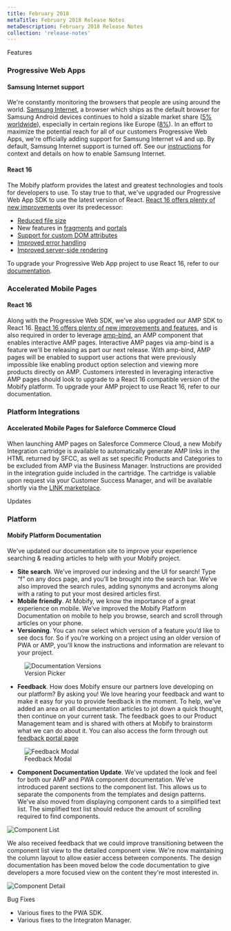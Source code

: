 ```yaml
---
title: February 2018
metaTitle: February 2018 Release Notes
metaDescription: February 2018 Release Notes
collection: 'release-notes'
---
```


<p class="c-label c--features">Features</p>

### Progressive Web Apps

#### Samsung Internet support
We're constantly monitoring the browsers that people are using around the world. [Samsung Internet](https://play.google.com/store/apps/details?id=com.sec.android.app.sbrowser&hl=en), a browser which ships as the default browser for Samsung Android devices continues to hold a sizable market share ([5% worldwide](http://gs.statcounter.com/browser-market-share/mobile/worldwide)), especially in certain regions like Europe ([8%](http://gs.statcounter.com/browser-market-share/mobile/europe)). In an effort to maximize the potential reach for all of our customers Progressive Web Apps, we're officially adding support for Samsung Internet v4 and up. By default, Samsung Internet support is turned off. See our [instructions](../../get-started/faq/#browser-support) for context and details on how to enable Samsung Internet.

#### React 16
The Mobify platform provides the latest and greatest technologies and tools for developers to use. To stay true to that, we've upgraded our Progressive Web App SDK to use the latest version of React. [React 16 offers plenty of new improvements](https://reactjs.org/blog/2017/09/26/react-v16.0.html) over its predecessor:
- [Reduced file size](https://reactjs.org/blog/2017/09/26/react-v16.0.html#reduced-file-size)
- New features in [fragments](https://reactjs.org/blog/2017/09/26/react-v16.0.html#new-render-return-types-fragments-and-strings) and [portals](https://reactjs.org/blog/2017/09/26/react-v16.0.html#portals)
- [Support for custom DOM attributes](https://reactjs.org/blog/2017/09/26/react-v16.0.html#support-for-custom-dom-attributes)
- [Improved error handling](https://reactjs.org/blog/2017/09/26/react-v16.0.html#better-error-handling)
- [Improved server-side rendering](https://reactjs.org/blog/2017/09/26/react-v16.0.html#better-server-side-rendering)

To upgrade your Progressive Web App project to use React 16, refer to our [documentation](../../how-to-guides/categories/upgrades/react-16).

### Accelerated Mobile Pages

#### React 16
Along with the Progressive Web SDK, we've also upgraded our AMP SDK to React 16. [React 16 offers plenty of new improvements and features](https://reactjs.org/blog/2017/09/26/react-v16.0.html), and is also required in order to leverage [amp-bind](https://www.ampproject.org/docs/reference/components/amp-bind), an AMP component that enables interactive AMP pages. Interactive AMP pages via amp-bind is a feature we'll be releasing as part our next release. With amp-bind, AMP pages will be enabled to support user actions that were previously impossible like enabling product option selection and viewing more products directly on AMP. Customers interested in leveraging interactive AMP pages should look to upgrade to a React 16 compatible version of the Mobify platform. To upgrade your AMP project to use React 16, refer to our documentation.

### Platform Integrations
#### Accelerated Mobile Pages for Saleforce Commerce Cloud
When launching AMP pages on Salesforce Commerce Cloud, a new Mobify Integration cartridge is available to automatically generate AMP links in the HTML returned by SFCC, as well as set specific Products and Categories to be excluded from AMP via the Business Manager. Instructions are provided in the integration guide included in the cartridge. The cartridge is valiable upon request via your Customer Success Manager, and will be available shortly via the [LINK marketplace](https://www.demandware.com/link-marketplace/mobify).

<p class="c-label c--updates">Updates</p>

### Platform

#### Mobify Platform Documentation

We've updated our documentation site to improve your experience searching & reading articles to help with your Mobify project.

- **Site search**. We’ve improved our indexing and the UI for search! Type “f” on any docs page, and you’ll be brought into the search bar. We’ve also improved the search rules, adding synonyms and acronyms along with a rating to put your most desired articles first.
- **Mobile friendly**. At Mobify, we know the importance of a great experience on mobile. We’ve improved the Mobify Platform Documentation on mobile to help you browse, search and scroll through articles on your phone.
- **Versioning**. You can now select which version of a feature you’d like to see docs for. So if you’re working on a project using an older version of PWA or AMP, you'll know the instructions and information are relevant to your project.

<figure class="u-text-align-center">
    <div class="u-docs-versioning">
        <img alt="Documentation Versions" src="images/docs-versioning.png"/>
    </div>
    <figcaption>Version Picker</figcaption>
</figure>

- **Feedback**. How does Mobify ensure our partners love developing on our platform? By asking you! We love hearing your feedback and want to make it easy for you to provide feedback in the moment. To help, we've added an area on all documentation articles to jot down a quick thought, then continue on your current task. The feedback goes to our Product Management team and is shared with others at Mobify to brainstorm what we can do about it. You can also access the form through out [feedback portal page](../../get-started/support/feedback)

<figure class="u-text-align-center">
    <div class="u-feedback-modal">
        <img alt="Feedback Modal" src="images/feedback-modal.png"/>
    </div>
    <figcaption>Feedback Modal</figcaption>
</figure>

- **Component Documentation Update**. We've updated the look and feel for both our AMP and PWA component documentation.
We've introduced parent sections to the component list. This allows us to separate the components from the templates and design patterns. We've also moved from displaying component cards to a simplified text list. The simplified text list should reduce the amount of scrolling required to find components.

<div>
    <img alt="Component List" src="images/component-list.png"/>
</div>

We also received feedback that we could improve transitioning between the component list view to the detailed component view. We're now maintaining the column layout to allow easier access between components. The design documentation has been moved below the code documentation to give developers a more focused view on the content they're most interested in.

<div>
    <img alt="Component Detail" src="images/component-detail.png"/>
</div>

<p class="c-label c--bugs">Bug Fixes</p>

* Various fixes to the PWA SDK. 
* Various fixes to the Integraton Manager. 
